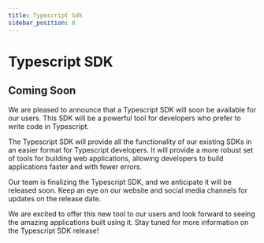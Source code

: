 ```yaml
---
title: Typescript Sdk
sidebar_position: 8
---
```


# Typescript SDK

## Coming Soon

We are pleased to announce that a Typescript SDK will soon be available for our users. This SDK will be a powerful tool for developers who prefer to write code in Typescript.

The Typescript SDK will provide all the functionality of our existing SDKs in an easier format for Typescript developers. It will provide a more robust set of tools for building web applications, allowing developers to build applications faster and with fewer errors.

Our team is finalizing the Typescript SDK, and we anticipate it will be released soon. Keep an eye on our website and social media channels for updates on the release date.

We are excited to offer this new tool to our users and look forward to seeing the amazing applications built using it. Stay tuned for more information on the Typescript SDK release!
